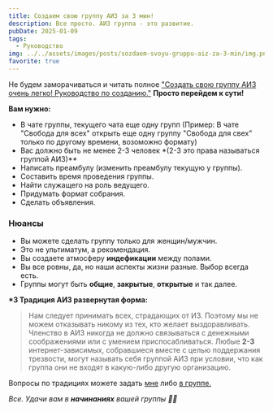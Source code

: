 ```yaml
---
title: Создаем свою группу АИЗ за 3 мин!
description: Все просто. АИЗ группа - это развитие.
pubDate: 2025-01-09
tags:
  - Руководство
img: ../../assets/images/posts/sozdaem-svoyu-gruppu-aiz-za-3-min/img.png
favorite: true
---
```

Не будем заморачиваться и читать полное ["Создать свою группу АИЗ очень легко! Руководство по созданию."](https://internetaddicts.ru/posts/kak-sozdat-gruppu-aiz/) **Просто перейдем к сути!**

**Вам нужно:**

* В чате группы, текущего чата еще одну групп (Пример: В чате "Свобода для всех" открыть еще одну группу "Свобода для свех" только по другому времени, возоможно формату)
* Вас должно быть не менее 2-3 человек \*(2-3 это права называться группой АИЗ)\*\*
* Написать преамбулу (изменить преамбулу текущую у группы).
* Составить время проведения группы.
* Найти служащего на роль ведущего.
* Придумать формат собрания.
* Сделать объявления.

### Нюансы

* Вы можете сделать группу только для женщин/мужчин.&#x20;
* Это не ультиматум, а рекомендация.
* Вы создаете атмосферу **индефикации** между полами.
* Вы все ровны, да, но наши аспекты жизни разные. Выбор всегда есть.&#x20;
* Группы могут быть **общие**, **закрытые**, **открытые** и так далее.

**\*3 Традиция АИЗ развернутая форма:**&#x20;

> Нам следует принимать всех, страдающих от ИЗ. Поэтому мы не можем отказывать никому из тех, кто желает выздоравливать. Членство в АИЗ никогда не должно связываться с денежными соображениями или с умением приспосабливаться. Любые **2-3** интернет-зависимых, собравшиеся вместе с целью поддержания трезвости, могут называть себя группой АИЗ при условии, что как группа они не входят в какую-либо другую организацию.

Вопросы по традициях можете задать [мне](https://t.me/legion_free) либо [в группе.](https://t.me/+9Hq05g8DUQ42Yzli)

*Все. Удачи вам в **начинаниях** вашей группы 👋🙏*
